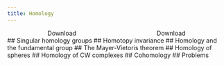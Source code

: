 ```yaml
---
title: Homology
---
```


<div style='display: flex; justify-content: space-around;'>
	<LinkButton target="_blank" href="/notes/tex/introduction-to-topological-manifolds/homology.pdf" variant="secondary" icon="document" >Download</LinkButton>
	<LinkButton target="_blank" href="/notes/tex/introduction-to-topological-manifolds/master.pdf" variant="primary" icon="open-book" >Download</LinkButton>
</div>
## Singular homology groups
## Homotopy invariance
## Homology and the fundamental group
## The Mayer-Vietoris theorem
## Homology of spheres
## Homology of CW complexes
## Cohomology
## Problems


